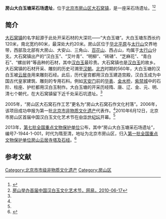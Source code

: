 {{coord|39|34|16|N|115|47|30|E|display=title|scale:10000}}
{{文物保护单位
| 级别 = 全国
| 名称 = 房山云居寺塔及石经
| 子项 = 房山大白玉塘采石场遗址
| 编号 = 1-66
| 分类 = 古建筑
| 时代 = 隋、唐、辽、金
| 所在 = [[北京市|北京市]][[房山区|房山区]]
| 登录 = 1961年（2013年房山大白玉塘采石场遗址归入）
| Cat = 北京全国重点文物保护单位
}}
{{中国非物质文化遗产
|级别 = 省
|省区市 = 北京市
|名称 = 房山大石窝石作文化村落
|图片 = 
|申报地区或单位 = 房山区大石窝镇政府
|分类 = 民俗
|序号 =
|编号项目 = BJⅩ-4
|登录时间 = 2006年
}}
'''房山大白玉塘采石场遗址'''，位于[[北京市|北京市]][[房山区|房山区]][[大石窝镇|大石窝镇]]，是一座采石场遗址。<ref name=cntv>{{Cite web |url=http://sannong.cntv.cn/program/xiangcundashijie/20130815/103212.shtml |title=小毕游乡村：采玉大石窝（房山区大石窝镇），中国网络电视台，2013年08月15日 |accessdate=2013年9月16日 |archive-date=2014年6月11日 |archive-url=https://web.archive.org/web/20140611095144/http://sannong.cntv.cn/program/xiangcundashijie/20130815/103212.shtml |dead-url=no }}</ref><ref name=wy>[http://news.163.com/10/0617/01/69BHIO7G00014AED.html 房山举办首届中国汉白玉文化艺术节，网易，2010-06-17]{{Dead link|date=2020年1月 |bot=InternetArchiveBot |fix-attempted=yes }}</ref>

==简介==
[[大石窝镇|大石窝镇]]的名字起源于此处开采石材的大深坑——“大白玉塘”。大白玉塘东西长约120米，南北宽约80米，最深处大约20米。房山区位于[[华北平原|华北平原]]与[[太行山|太行山]]交界地带，西部及北部有大房山、大安山、三角山、[[百花山|百花山]]、西占山，均属于[[太行山|太行山]]分支。大石窝镇出产的“汉白玉”、“艾叶青”、“明柳”、“砖碴”、“芝麻花”、“青白石”、“螺丝转”等品种的石材，其中[[汉白玉|汉白玉]]最珍贵。大石窝镇也是[[汉白玉|汉白玉]]的故乡。大石窝镇的石材开采、雕刻的历史可溯至[[汉朝|汉朝]]。[[北齐|北齐]]时期的560年，大白玉塘的汉白玉被[[房山云居寺|云居寺]]用来雕刻石经。此后，历代皇宫都用汉白玉建造宫殿，汉白玉成为中国古代皇家建筑、雕刻的专用石料。例如[[天安门|天安门]]前的[[华表|华表]]、[[金水桥|金水桥]]，[[紫禁城|紫禁城]]中的石阶、柱座、护栏都用汉白玉制作。大白玉塘的开采历经隋、唐、辽、金、元、明、清七个朝代，在大石窝镇留下近千处采石坑遗址。<ref name=cntv/>

2005年，“房山区大石窝石作工艺”更名为“房山大石窝石作文化村落”。2006年，该项目成功申报为第一批[[北京市非物质文化遗产|北京市非物质文化遗产]]代表作。<ref name=cntv/>2010年6月12日，北京市房山区首届中国汉白玉文化艺术节在[[中华世纪坛|中华世纪坛]]开幕。<ref name=wy/>

2013年，[[第七批全国重点文物保护单位|第七批全国重点文物保护单位]]公布，其中“房山大白玉塘采石场遗址”，编号7-1944-1-001，时代为隋至清，地址为北京市房山区，归入[[第一批全国重点文物保护单位|第一批全国重点文物保护单位]][[房山云居寺|房山云居寺塔及石经]]。<ref>{{Cite web |url=http://www.funhillmedia.com/news/2013-05/16/cms18253article.shtml |title=我区又有三处文保单位提升为“国保”，房山广电传媒网，2013年05月16日 |accessdate=2013年9月16日 |archive-date=2016年3月4日 |archive-url=https://web.archive.org/web/20160304134952/http://www.funhillmedia.com/news/2013-05/16/cms18253article.shtml |dead-url=no }}</ref>

==参考文献==
{{reflist}}

{{北京全国重点文物保护单位}}
[[Category:北京市市级非物质文化遗产|Category:北京市市级非物质文化遗产]]
[[Category:房山区|Category:房山区]]